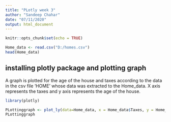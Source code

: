 ```yaml
---
title: "PLotly week 3"
author: "Sandeep Chahar"
date: "07/11/2020"
output: html_document
---
```


```r
knitr::opts_chunk$set(echo = TRUE)
```


```r
Home_data <- read.csv("D:/homes.csv")
head(Home_data)
```
## installing plotly package and plotting graph
A graph is plotted for the age of the house and taxes according to the data in the csv file 'HOME' whose data was extracted to the Home_data. X axis represents the taxes and y axis represents the age of the house.
```r
library(plotly)

```
```r
PLottinggraph <- plot_ly(data=Home_data, x = Home_data$Taxes, y = Home_data$Age, Title='Home taxes according number of age in house')
PLottinggraph
```